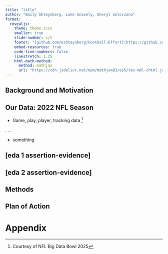 ```yaml
---
title: "title"
author: "Emily Shteynberg, Luke Snavely, Sheryl Solorzano"
format:
  revealjs:
    theme: theme.scss
    smaller: true
    slide-number: c/t
    footer: "[github.com/eshteynberg/Football-Effort](https://github.com/eshteynberg/Football-Effort)"
    embed-resources: true
    code-line-numbers: false
    linestretch: 1.25
    html-math-method:
      method: mathjax
      url: "https://cdn.jsdelivr.net/npm/mathjax@3/es5/tex-mml-chtml.js"
---
```


## Background and Motivation



## Our Data: 2022 NFL Season 

* Game, play, player, tracking data [^1]

[^1]: Courtesy of NFL Big Data Bowl 2025

. . .

* something

## [eda 1 assertion-evidence]

## [eda 2 assertion-evidence]

## Methods

## Plan of Action

# Appendix 


